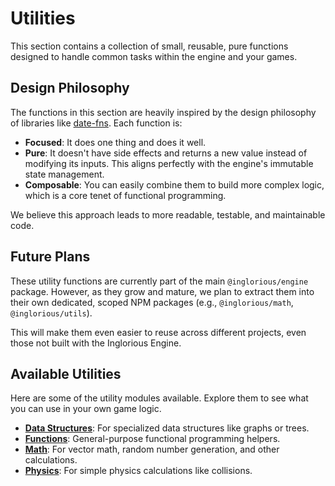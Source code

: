 
<Meta title="Utils/Docs" />

# Utilities

This section contains a collection of small, reusable, pure functions designed to handle common tasks within the engine and your games.

## Design Philosophy

The functions in this section are heavily inspired by the design philosophy of libraries like [date-fns](https://date-fns.org/). Each function is:

- **Focused**: It does one thing and does it well.
- **Pure**: It doesn't have side effects and returns a new value instead of modifying its inputs. This aligns perfectly with the engine's immutable state management.
- **Composable**: You can easily combine them to build more complex logic, which is a core tenet of functional programming.

We believe this approach leads to more readable, testable, and maintainable code.

## Future Plans

These utility functions are currently part of the main `@inglorious/engine` package. However, as they grow and mature, we plan to extract them into their own dedicated, scoped NPM packages (e.g., `@inglorious/math`, `@inglorious/utils`).

This will make them even easier to reuse across different projects, even those not built with the Inglorious Engine.

## Available Utilities

Here are some of the utility modules available. Explore them to see what you can use in your own game logic.

- **[Data Structures](/docs/utils-data-structures-object--docs)**: For specialized data structures like graphs or trees.
- **[Functions](/docs/utils-functions-functions--docs)**: General-purpose functional programming helpers.
- **[Math](/docs/utils-math-numbers--docs)**: For vector math, random number generation, and other calculations.
- **[Physics](/docs/utils-physics-friction--docs)**: For simple physics calculations like collisions.
